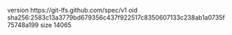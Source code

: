 version https://git-lfs.github.com/spec/v1
oid sha256:2583c13a3779bd679356c437f922517c8350607133c238ab1a0735f75748a199
size 14065
